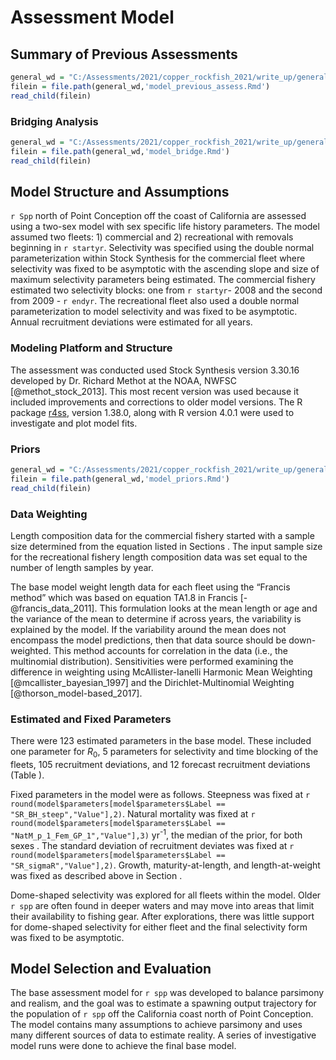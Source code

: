 # Assessment Model

## Summary of Previous Assessments 

```r
general_wd = "C:/Assessments/2021/copper_rockfish_2021/write_up/general_text"
filein = file.path(general_wd,'model_previous_assess.Rmd')
read_child(filein)
```

### Bridging Analysis

```r
general_wd = "C:/Assessments/2021/copper_rockfish_2021/write_up/general_text"
filein = file.path(general_wd,'model_bridge.Rmd')
read_child(filein)
```


## Model Structure and Assumptions

`r Spp` north of Point Conception off the coast of California are assessed using a two-sex model with sex specific life history parameters.  The model assumed two fleets: 1) commercial and 2) recreational with removals beginning in `r startyr`. Selectivity was specified using the double normal parameterization within Stock Synthesis for the commercial fleet where selectivity was fixed to be asymptotic with the ascending slope and size of maximum selectivity parameters being estimated. The commercial fishery estimated two selectivity blocks: one from `r startyr`- 2008 and the second from 2009 - `r endyr`. The recreational fleet also used a double normal parameterization to model selectivity and was fixed to be asymptotic. Annual recruitment deviations were estimated for all years. 

### Modeling Platform and Structure

The assessment was conducted used Stock Synthesis version 3.30.16 developed by Dr. Richard Methot at the NOAA, NWFSC [@methot_stock_2013]. This most recent version was used because it included improvements and corrections to older model versions. The R package [r4ss](https://github.com/r4ss/r4ss), version 1.38.0, along with R version 4.0.1 were used to investigate and plot model fits. 


### Priors

```r
general_wd = "C:/Assessments/2021/copper_rockfish_2021/write_up/general_text"
filein = file.path(general_wd,'model_priors.Rmd')
read_child(filein)
```  

### Data Weighting

Length composition data for the commercial fishery started with a sample size determined from the equation listed in Sections \ref{commercial-fishery}. The input sample size for the recreational fishery length composition data was set equal to the number of length samples by year.   

The base  model weight length data for each fleet using the "Francis method" which was based on equation TA1.8 in Francis [-@francis_data_2011]. This formulation looks at the mean length or age and the variance of the mean to determine if across years, the variability is explained by the model. If the variability around the mean does not encompass the model predictions, then that data source should be down-weighted. This method accounts for correlation in the data (i.e., the multinomial distribution). Sensitivities were performed examining the difference in weighting using McAllister-Ianelli Harmonic Mean Weighting [@mcallister_bayesian_1997] and the Dirichlet-Multinomial Weighting [@thorson_model-based_2017].

### Estimated and Fixed Parameters

There were 123 estimated parameters in the base model. These included one parameter for $R_0$, 5 parameters for selectivity and time blocking of the fleets, 105 recruitment deviations, and 12 forecast recruitment deviations (Table \ref{tab:params}).

Fixed parameters in the model were as follows. Steepness was fixed at `r round(model$parameters[model$parameters$Label == "SR_BH_steep","Value"],2)`. Natural mortality was fixed at `r round(model$parameters[model$parameters$Label == "NatM_p_1_Fem_GP_1","Value"],3)` yr^-1^, the median of the prior, for both sexes .  The standard deviation of recruitment deviates was fixed at `r round(model$parameters[model$parameters$Label == "SR_sigmaR","Value"],2)`. Growth, maturity-at-length, and length-at-weight was fixed as described above in Section \ref{data}. 

Dome-shaped selectivity was explored for all fleets within the model. Older `r spp` are often found in deeper waters and may move into areas that limit their availability to fishing gear. After explorations, there was little support for dome-shaped selectivity for either fleet and the final selectivity form was fixed to be asymptotic. 


## Model Selection and Evaluation

The base assessment model for `r spp` was developed to balance parsimony and realism, and the goal was to estimate a spawning output trajectory for the population of `r spp` off the California coast north of Point Conception. The model contains many assumptions to achieve parsimony and uses many different sources of data to estimate reality. A series of investigative model runs were done to achieve the final base model.
